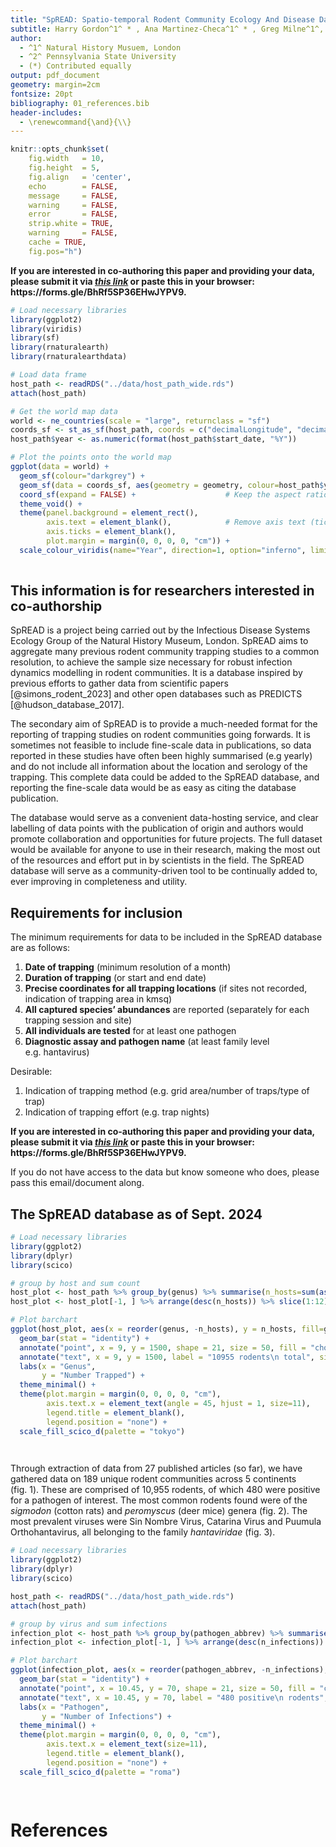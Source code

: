 ```yaml
---
title: "SpREAD: Spatio-temporal Rodent Community Ecology And Disease Database."
subtitle: Harry Gordon^1^ * , Ana Martinez-Checa^1^ * , Greg Milne^1^, David Redding^1^, David Simons^2^
author:
  - ^1^ Natural History Musuem, London
  - ^2^ Pennsylvania State University
  - (*) Contributed equally
output: pdf_document
geometry: margin=2cm
fontsize: 20pt
bibliography: 01_references.bib
header-includes: 
  - \renewcommand{\and}{\\}
---
```


```r
knitr::opts_chunk$set(
    fig.width   = 10,
    fig.height  = 5,
    fig.align   = 'center',
    echo        = FALSE,
    message     = FALSE,
    warning     = FALSE,
    error       = FALSE,
    strip.white = TRUE,
    warning     = FALSE,
    cache = TRUE,
    fig.pos="h")
```

**If you are interested in co-authoring this paper and providing your data, please submit it via [*this link*](https://forms.gle/BhRf5SP36EHwJYPV9) or paste this in your browser: https://forms.gle/BhRf5SP36EHwJYPV9.**

```r
# Load necessary libraries
library(ggplot2)
library(viridis)
library(sf)
library(rnaturalearth)
library(rnaturalearthdata)

# Load data frame
host_path <- readRDS("../data/host_path_wide.rds")
attach(host_path)

# Get the world map data
world <- ne_countries(scale = "large", returnclass = "sf")
coords_sf <- st_as_sf(host_path, coords = c("decimalLongitude", "decimalLatitude"), crs = 4326, agr = "constant")
host_path$year <- as.numeric(format(host_path$start_date, "%Y"))

# Plot the points onto the world map 
ggplot(data = world) +
  geom_sf(colour="darkgrey") +
  geom_sf(data = coords_sf, aes(geometry = geometry, colour=host_path$year), size = 3, shape=19) +
  coord_sf(expand = FALSE) +                    # Keep the aspect ratio
  theme_void() +
  theme(panel.background = element_rect(), 
        axis.text = element_blank(),            # Remove axis text (tick labels)
        axis.ticks = element_blank(),
        plot.margin = margin(0, 0, 0, 0, "cm")) +
  scale_colour_viridis(name="Year", direction=1, option="inferno", limits=c(1980, 2030))
  
```


## This information is for researchers interested in co-authorship

SpREAD is a project being carried out by the Infectious Disease Systems Ecology Group of the Natural History Museum, London. SpREAD aims to aggregate many previous rodent community trapping studies to a common resolution, to achieve the sample size necessary for robust infection dynamics modelling in rodent communities. It is a database inspired by previous efforts to gather data from scientific papers [@simons_rodent_2023] and other open databases such as PREDICTS [@hudson_database_2017].

The secondary aim of SpREAD is to provide a much-needed format for the reporting of trapping studies on rodent communities going forwards. It is sometimes not feasible to include fine-scale data in publications, so data reported in these studies have often been highly summarised (e.g yearly) and do not include all information about the location and serology of the trapping. This complete data could be added to the SpREAD database, and reporting the fine-scale data would be as easy as citing the database publication.

The database would serve as a convenient data-hosting service, and clear labelling of data points with the publication of origin and authors would promote collaboration and opportunities for future projects. The full dataset would be available for anyone to use in their research, making the most out of the resources and effort put in by scientists in the field. The SpREAD database will serve as a community-driven tool to be continually added to, ever improving in completeness and utility.


## Requirements for inclusion

The minimum requirements for data to be included in the SpREAD database are as follows:

1. **Date of trapping** (minimum resolution of a month)
1. **Duration of trapping** (or start and end date)
1. **Precise coordinates for all trapping locations** (if sites not recorded, indication of trapping area in kmsq)
1. **All captured species' abundances** are reported (separately for each trapping session and site)
1. **All individuals are tested** for at least one pathogen
1. **Diagnostic assay and pathogen name** (at least family level e.g. hantavirus)

Desirable:

1. Indication of trapping method (e.g. grid area/number of traps/type of trap)
1. Indication of trapping effort (e.g. trap nights)

**If you are interested in co-authoring this paper and providing your data, please submit it via [*this link*](https://forms.gle/BhRf5SP36EHwJYPV9) or paste this in your browser: https://forms.gle/BhRf5SP36EHwJYPV9.**

If you do not have access to the data but know someone who does, please pass this email/document along.

## The SpREAD database as of Sept. 2024

```r
# Load necessary libraries
library(ggplot2)
library(dplyr)
library(scico)

# group by host and sum count
host_plot <- host_path %>% group_by(genus) %>% summarise(n_hosts=sum(as.numeric(individualCount)))
host_plot <- host_plot[-1, ] %>% arrange(desc(n_hosts)) %>% slice(1:12)

# Plot barchart
ggplot(host_plot, aes(x = reorder(genus, -n_hosts), y = n_hosts, fill=genus)) +
  geom_bar(stat = "identity") + 
  annotate("point", x = 9, y = 1500, shape = 21, size = 50, fill = "chocolate4", color = "chocolate4") +
  annotate("text", x = 9, y = 1500, label = "10955 rodents\n total", size = 5) +
  labs(x = "Genus",
       y = "Number Trapped") +
  theme_minimal() +
  theme(plot.margin = margin(0, 0, 0, 0, "cm"),
        axis.text.x = element_text(angle = 45, hjust = 1, size=11),
        legend.title = element_blank(),
        legend.position = "none") +
  scale_fill_scico_d(palette = "tokyo")

  
```

Through extraction of data from 27 published articles (so far), we have gathered data on 189 unique rodent communities across 5 continents (fig. 1). These are comprised of 10,955 rodents, of which 480 were positive for a pathogen of interest. The most common rodents found were of the *sigmodon* (cotton rats) and *peromyscus* (deer mice) genera (fig. 2). The most prevalent viruses were Sin Nombre Virus, Catarina Virus and Puumula Orthohantavirus, all belonging to the family *hantaviridae* (fig. 3).





```r
# Load necessary libraries
library(ggplot2)
library(dplyr)
library(scico)

host_path <- readRDS("../data/host_path_wide.rds")
attach(host_path)

# group by virus and sum infections
infection_plot <- host_path %>% group_by(pathogen_abbrev) %>% summarise(n_infections=sum(positive))
infection_plot <- infection_plot[-1, ] %>% arrange(desc(n_infections))

# Plot barchart
ggplot(infection_plot, aes(x = reorder(pathogen_abbrev, -n_infections), y = n_infections, fill=pathogen_abbrev)) +
  geom_bar(stat = "identity") + 
  annotate("point", x = 10.45, y = 70, shape = 21, size = 50, fill = "cadetblue", color = "cadetblue") +
  annotate("text", x = 10.45, y = 70, label = "480 positive\n rodents", size = 5) +
  labs(x = "Pathogen",
       y = "Number of Infections") +
  theme_minimal() +
  theme(plot.margin = margin(0, 0, 0, 0, "cm"),
        axis.text.x = element_text(size=11),
        legend.title = element_blank(),
        legend.position = "none") +
  scale_fill_scico_d(palette = "roma")

  
```

# References
